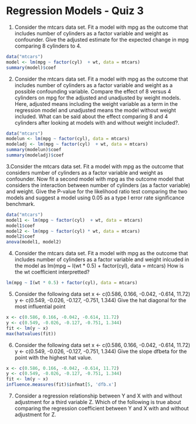 # Regression Models - Quiz 3

1. Consider the mtcars data set. Fit a model with mpg as the outcome that includes number of cylinders as a factor variable and weight as confounder. Give the adjusted estimate for the expected change in mpg comparing 8 cylinders to 4.

```r
data("mtcars")
model <- lm(mpg ~ factor(cyl)  + wt, data = mtcars)
summary(model)$coef
```

2. Consider the mtcars data set. Fit a model with mpg as the outcome that includes number of cylinders as a factor variable and weight as a possible confounding variable. Compare the effect of 8 versus 4 cylinders on mpg for the adjusted and unadjusted by weight models. Here, adjusted means including the weight variable as a term in the regression model and unadjusted means the model without weight included. What can be said about the effect comparing 8 and 4 cylinders after looking at models with and without weight included?.

```r
data("mtcars")
modelun <- lm(mpg ~ factor(cyl), data = mtcars)
modeladj <- lm(mpg ~ factor(cyl)  + wt, data = mtcars)
summary(modelun)$coef
summary(modeladj)$coef
```

3.Consider the mtcars data set. Fit a model with mpg as the outcome that considers number of cylinders as a factor variable and weight as confounder. Now fit a second model with mpg as the outcome model that considers the interaction between number of cylinders (as a factor variable) and weight. Give the P-value for the likelihood ratio test comparing the two models and suggest a model using 0.05 as a type I error rate significance benchmark.

```r
data("mtcars")
model1 <- lm(mpg ~ factor(cyl)  + wt, data = mtcars)
model1$coef
model2 <- lm(mpg ~ factor(cyl) * wt, data = mtcars)
model2$coef
anova(model1, model2)
```
4. Consider the mtcars data set. Fit a model with mpg as the outcome that includes number of cylinders as a factor variable and weight inlcuded in the model as lm(mpg ~ I(wt * 0.5) + factor(cyl), data = mtcars) How is the wt coefficient interpretted?

```r
lm(mpg ~ I(wt * 0.5) + factor(cyl), data = mtcars)
```

5. Consider the following data set
x <- c(0.586, 0.166, -0.042, -0.614, 11.72)
y <- c(0.549, -0.026, -0.127, -0.751, 1.344)
Give the hat diagonal for the most influential point

```r
x <- c(0.586, 0.166, -0.042, -0.614, 11.72)
y <- c(0.549, -0.026, -0.127, -0.751, 1.344)
fit <- lm(y ~ x)
max(hatvalues(fit))
```
6. Consider the following data set
x <- c(0.586, 0.166, -0.042, -0.614, 11.72)
y <- c(0.549, -0.026, -0.127, -0.751, 1.344)
Give the slope dfbeta for the point with the highest hat value.

```r
x <- c(0.586, 0.166, -0.042, -0.614, 11.72)
y <- c(0.549, -0.026, -0.127, -0.751, 1.344)
fit <- lm(y ~ x)
influence.measures(fit)$infmat[5, 'dfb.x']
```
7. Consider a regression relationship between Y and X with and without adjustment for a third variable Z. Which of the following is true about comparing the regression coefficient between Y and X with and without adjustment for Z.

